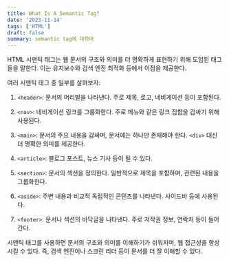 ```yaml
---
title: What Is A Semantic Tag?
date: '2023-11-14'
tags: ['HTML']
draft: false
summary: semantic tag에 대하여
---
```


HTML 시맨틱 태그는 웹 문서의 구조와 의미를 더 명확하게 표현하기 위해 도입된 태그들을 말한다. 이는 유지보수와 검색 엔진 최적화 등에서 이점을 제공한다.

여러 시맨틱 태그 중 일부를 살펴보자:

1. `<header>`: 문서의 머리말을 나타낸다. 주로 제목, 로고, 네비게이션 등이 포함된다.

2. `<nav>`: 네비게이션 링크를 그룹화한다. 주로 메뉴와 같은 링크 집합을 감싸기 위해 사용된다.

3. `<main>`: 문서의 주요 내용을 감싸며, 문서에는 하나만 존재해야 한다. `<div>` 대신 더 명확한 의미를 제공한다.

4. `<article>`: 블로그 포스트, 뉴스 기사 등이 될 수 있다.

5. `<section>`: 문서의 섹션을 정의한다. 일반적으로 제목을 포함하며, 관련된 내용을 그룹화한다.

6. `<aside>`: 주변 내용과 비교적 독립적인 콘텐츠를 나타낸다. 사이드바 등에 사용된다.

7. `<footer>`: 문서나 섹션의 바닥글을 나타낸다. 주로 저작권 정보, 연락처 등이 들어간다.

시맨틱 태그를 사용하면 문서의 구조와 의미를 이해하기가 쉬워지며, 웹 접근성을 향상시킬 수 있다. 즉, 검색 엔진이나 스크린 리더 등이 문서를 더 잘 이해할 수 있다.
